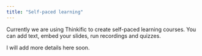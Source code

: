 ```yaml
---
title: "Self-paced learning"
---
```


Currently we are using Thinkific to create self-paced learning courses. You can add text, embed your slides, run recordings and quizzes.

I will add more details here soon.
